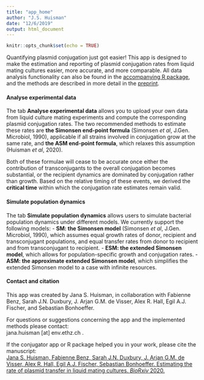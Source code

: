 ```yaml
---
title: "app_home"
author: "J.S. Huisman"
date: "12/6/2019"
output: html_document
---
```


```r
knitr::opts_chunk$set(echo = TRUE)
```

Quantifying plasmid conjugation just got easier! This app is designed to make the estimation and reporting of plasmid conjugation rates from liquid mating cultures easier, more accurate, and more comparable. All data analysis functionality can also be found in the [accompanying R package](https://github.com/JSHuisman/conjugator), and the methods are described in more detail in the [preprint](https://www.biorxiv.org/content/10.1101/2020.03.09.980862v1). 
<br/>


#### Analyse experimental data
The tab **Analyse experimental data** allows you to upload your own data from liquid culture mating experiments and compute the corresponding plasmid conjugation rates. The two recommended methods to estimate these rates are **the Simonsen end-point formula** (Simonsen *et al*, J.Gen. Microbiol, 1990), applicable if all strains involved in conjugation grow at the same rate, and **the ASM end-point formula**, which relaxes this assumption (Huisman *et al*, 2020). 

Both of these formulae will cease to be accurate once either the contribution of transconjugants to the overall conjugation becomes substantial, or the recipient dynamics are dominated by conjugation rather than growth. Based on the relative timing of these events, we derived the **critical time** within which the conjugation rate estimates remain valid. 
<br/>


#### Simulate population dynamics 
The tab **Simulate population dynamics** allows users to simulate bacterial population dynamics under different models.
We currently support the following models:
- **SM: the Simonsen model** (Simonsen *et al*, J.Gen. Microbiol, 1990), which assumes equal growth rates of donor, recipient and transconjugant populations, and equal transfer rates from donor to recipient and from transconjugant to recipient.
- **ESM: the extended Simonsen model**, which allows for population-specific growth and conjugation rates.
- **ASM: the approximate extended Simonsen model**, which simplifies the extended Simonsen model to a case with infinite resources.
<br/>


#### Contact and citation 
This app was created by Jana S. Huisman, in collaboration with Fabienne Benz, Sarah J.N. Duxbury, J. Arjan G.M. de Visser, Alex R. Hall, Egil A.J. Fischer, and Sebastian Bonhoeffer.

For questions or suggestions concerning the app and the implemented methods please contact:<br/> jana.huisman [at] env.ethz.ch .<br/> 

If the conjugator app or R package helped you in your work, please cite the manuscript:<br/>
[Jana S. Huisman, Fabienne Benz, Sarah J.N. Duxbury, J. Arjan G.M. de Visser, Alex R. Hall, Egil A.J. Fischer, Sebastian Bonhoeffer. Estimating the rate of plasmid transfer in liquid mating cultures. *BioRxiv* 2020.](https://www.biorxiv.org/content/10.1101/2020.03.09.980862v1)
